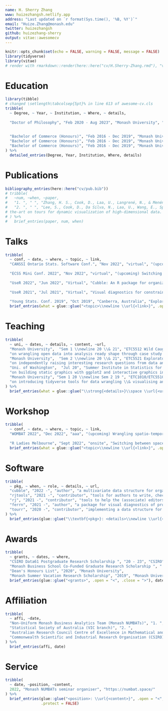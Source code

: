 ```yaml
---
name: H. Sherry Zhang
www: huizezhangsh.netlify.app
address: "Last updated on `r format(Sys.time(), '%B, %Y')`"
email: "Huize.Zhang@monash.edu"
twitter: huizezhangsh
github: huizezhang-sherry
output: vitae::awesomecv
---
```


```r
knitr::opts_chunk$set(echo = FALSE, warning = FALSE, message = FALSE)
library(tidyverse)
library(vitae)
# render with rmarkdown::render(here::here("cv/H.Sherry-Zhang.rmd"), "vitae::awesomecv") 
```

# Education

```r
library(tibble)
# changed \setlength\tabcolsep{5pt}% in line 613 of awesome-cv.cls
tribble(
  ~ Degree, ~ Year, ~ Institution, ~ Where, ~ details,
  
  "Doctor of Philosophy", "Feb 2020 - Aug 2023", "Monash University", "Melbourne, Australia","Supervisors: Dianne Cook, Patricia Menéndez, Nicolas Langrené (BNU-HKBU United International College), and Ursula Laa (BOKU)",
  
  
  "Bachelor of Commerce (Honours)", "Feb 2016 - Dec 2019", "Monash University", "Melbourne, Australia", "First Class Honours (H1)",
  "Bachelor of Commerce (Honours)", "Feb 2016 - Dec 2019", "Monash University", "Melbourne, Australia", "Honours research project: Exploration of judicial facial expression in videos of legal proceedings",
  "Bachelor of Commerce (Honours)", "Feb 2016 - Dec 2019", "Monash University", "Melbourne, Australia", "Supervisors: Dianne Cook and Russell Smyth"
) %>% 
  detailed_entries(Degree, Year, Institution, Where, details)
```

# Publications

```r
bibliography_entries(here::here("cv/pub.bib"))
# tribble(
#   ~num, ~when, ~paper,
#   "1. ", " ", "Zhang, H. S., Cook, D., Laa, U., Langrené, N., & Menéndez, P. (2021). Visual diagnostics for constrained optimisation with application to guided tours. arXiv Preprint arXiv:2104.03448.",
#   "2. ", " ", "Lee, S., Cook, D., Da Silva, N., Laa, U., Wang, E., Spyrison, N., & Zhang, H. S. (2021). A review of the state‐of‐
# the‐art on tours for dynamic visualization of high‐dimensional data. arXiv Preprint arXiv:2104.08016."
# ) %>% 
#   brief_entries(paper, num, when)
```

# Talks

```r
tribble(
  ~ conf, ~ date, ~ where, ~ topic, ~ link,
  "CANSSI Ontario Stats. Software Conf.", "Nov 2022", "virtual", "(upcoming) Switching between space and time: Spatio-temporal analysis with cubble", "https://canssiontario.utoronto.ca/event/statistical-software-conference/",
  
  "ECSS Mini Conf. 2022", "Nov 2022", "virtual", "(upcoming) Switching between space and time: Spatio-temporal analysis with cubble", "https://ecssmini2022.netlify.app/",
  
  "UseR 2022", "Jun 2022", "Virtual", "Cubble: An R package for organizing and wrangling multivariate spatio-temporal data", "https://sherryzhang-user2022.netlify.app/",
  
  "UseR 2021", "Jul 2021", "Virtual", "Visual diagnostics for constrained optimisation with application to guided tours", "https://sherryzhang-user2021.netlify.app/",
  
  "Young Stats. Conf. 2019", "Oct 2019", "Canberra, Australia", "Exploration of judicial facial expression in videos of legal proceedings", "               ") %>%
  brief_entries(what = glue::glue("<topic>\\newline \\url{<link>}", .open = "<", .close = ">"), when = paste0(date, "\\newline"), with = paste0(conf, "\\newline"), .protect = FALSE)
```

# Teaching

<!-- \footnotesize I have been the teaching associate for various units in Monash Master of Business Analytics program and have teaching evaluation score constantly over 4.5 (out of 5). My responsibilities involve lab supervision, tutorial delivery, marking assignments, and unit admin tasks. -->

```r
tribble(
  ~ uni, ~ dates, ~ details, ~ content, ~url,
  "Monash University",  "Sem 1 \\newline 20 \\& 21", "ETC5512 Wild Caught Data",
  "on wrangling open data into analysis ready shape through case study on US air traffic data, Australia census and election data, and among others", "https://wcd.numbat.space/",
  "Monash University",  "Sem 2 \\newline 20 \\& 21", "ETC5521 Exploratory Data Analysis", 
  "on independently raising interesting research questions from data and conduct exploratory data analysis to answer these questions", "https://eda.numbat.space/",
  "Uni. of Washington",  "Jul 20", "Summer Institute in Statistics for Big Data (SISBID)",
  "on building static graphics with ggplot2 and interactive graphics include but not limited to plotly, gganimate, and tourr", "https://github.com/dicook/SISBID",
  "Monash University", "Sem 1 20 \\newline Sem 2 19 ", "ETC1010/ETC5510 Introduction to Data Analysis",
  "on introducing tidyverse tools for data wrangling \\& visualising and basics in web scraping, text analysis and programming with R", "https://ida.numbat.space/"
) %>% 
  brief_entries(what = glue::glue("\\strong{<details>}\\space \\url{<url>}\\newline \\em{<content>}", .open = "<", .close = ">"), when = paste0(dates, "\\newline"), with = paste0(uni, "\\newline"), .protect = FALSE) 
```

# Workshop

```r
tribble(
  ~ conf, ~ date, ~ where, ~ topic, ~ link,
  "WOMBAT 2022", "Dec 2022", "aaa", "(upcoming) Wrangling spatio-temporal data with R", "https://numbats.github.io/WOMBAT2022/tutorial/sherry.html",
  
  "R Ladies Melbourne", "Sept 2022", "onsite", "Switching between space and time: Spatio-temporal analysis with cubble", "https://sherryzhang-rladiesmelb2022.netlify.app/") %>%
  brief_entries(what = glue::glue("<topic>\\newline \\url{<link>}", .open = "<", .close = ">"), when = paste0(date, "\\newline"), with = paste0(conf, "\\newline"), .protect = FALSE)
```

# Software

<!-- \footnotesize I contributes to open source software, available on the Comprehensive R Archive Network (CRAN) and Github. -->

```r
tribble(
  ~ pkg, ~ when, ~ role, ~ details, ~ url,
  "cubble", "2022 -", "author", "a multivariate data structure for organizing and wrangling spatio-temporal data","https://cran.r-project.org/web/packages/cubble/index.html",
  "rjtools", "2021 -", "contributor", "tools for authors to write, check, and submit articles to the R Journal", "https://github.com/rjournal/rjtools",
  "rj", "2021 -", "contributor", "tools to help the (associate) editors with the reviewing process of the R journal", "https://github.com/rjournal/rj",
  "ferrn", "2021 -", "author", "a package for visual diagnostics of projection pursuit guided tour optimisation", "https://cran.r-project.org/web/packages/ferrn/index.html",
  "tourr", "2020 -", "contributor", "implementing a data structure for collecting guided tour optimistaion data", "https://cran.r-project.org/web/packages/tourr/index.html"
) %>% 
  brief_entries(glue::glue("\\textbf{<pkg>}: <details>\\newline \\url{<url>}" , .open = "<", .close = ">"), when = paste0(when, "\\newline"), .protect = FALSE)
```

# Awards

```r
tribble(
  ~ grants, ~ dates, ~ where,
  "CSIRO Data61 Postgraduate Research Scholarship ", "20 - 23", "CSIRO",
  "Monash Business School Co-Funded Graduate Research Scholarship ", " 20 - 23", "Monash University",
  "Dean's Honours List", "2020", "Monash University",
  "Monash Summer Vacation Research Scholarship", "2019", "Monash University") %>% 
  brief_entries(glue::glue("<grants>", .open = "<", .close = ">"), dates, where)
```

# Affiliation

```r
tribble(
  ~ affi, ~date,
  "Non-Uniform Monash Business Analytics Team (Monash NUMBATs)", "1. ",
  "Statistical Society of Australia (VIC branch)", "2. ",
  "Australian Research Council Centre of Excellence in Mathematical and Statistical Frontiers", "3. ",
  "Commonwealth Scientific and Industrial Research Organisation (CSIRO) Data61", "4. "
) %>%
  brief_entries(affi, date)
```

# Service

```r
tribble(
  ~ date, ~position, ~content,
  2022, "Monash NUMBATs seminar organiser", "https://numbat.space/"
) %>% 
  brief_entries(glue::glue("<position>: \\url{<content>}", .open = "<", .close = ">"), date,
                .protect = FALSE)
```
